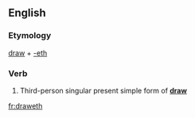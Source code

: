 ==English==

===Etymology===
[[draw]] + [[-eth]]

===Verb===
{{head|en|verb form}}

# {{label|en|archaic}} Third-person singular present simple form of '''[[draw]]'''

[[fr:draweth]]